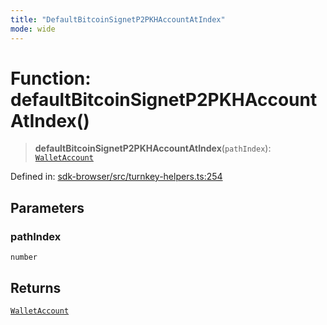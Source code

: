 ```yaml
---
title: "DefaultBitcoinSignetP2PKHAccountAtIndex"
mode: wide
---
```

  
# Function: defaultBitcoinSignetP2PKHAccountAtIndex()

> **defaultBitcoinSignetP2PKHAccountAtIndex**(`pathIndex`): [`WalletAccount`](../WalletAccount/readme)

Defined in: [sdk-browser/src/turnkey-helpers.ts:254](https://github.com/tkhq/sdk/blob/main/packages/sdk-browser/src/turnkey-helpers.ts#L254)

## Parameters

### pathIndex

`number`

## Returns

[`WalletAccount`](../WalletAccount/readme)
